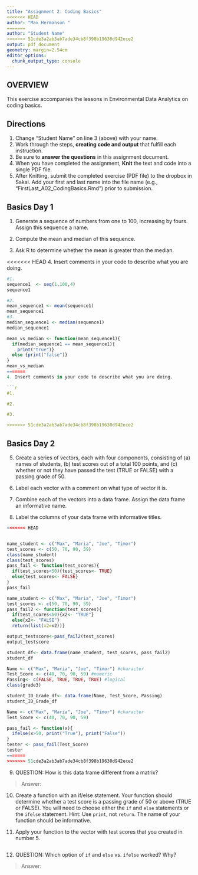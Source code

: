 ```yaml
---
title: "Assignment 2: Coding Basics"
<<<<<<< HEAD
author: "Max Hermanson "
=======
author: "Student Name"
>>>>>>> 51cde3a2ab3ab7ade34cb8f398b19630d942ece2
output: pdf_document
geometry: margin=2.54cm
editor_options: 
  chunk_output_type: console
---
```


## OVERVIEW

This exercise accompanies the lessons in Environmental Data Analytics on coding basics. 

## Directions
1. Change "Student Name" on line 3 (above) with your name.
2. Work through the steps, **creating code and output** that fulfill each instruction.
3. Be sure to **answer the questions** in this assignment document.
4. When you have completed the assignment, **Knit** the text and code into a single PDF file.
5. After Knitting, submit the completed exercise (PDF file) to the dropbox in Sakai. Add your first and last name into the file name (e.g., "FirstLast_A02_CodingBasics.Rmd") prior to submission.



## Basics Day 1

1. Generate a sequence of numbers from one to 100, increasing by fours. Assign this sequence a name. 

2. Compute the mean and median of this sequence. 

3. Ask R to determine whether the mean is greater than the median. 

<<<<<<< HEAD
4. Insert comments in your code to describe what you are doing. 

```r
#1. 
sequence1  <- seq(1,100,4)
sequence1 

#2. 
mean_sequence1 <- mean(sequence1)
mean_sequence1
#3. 
median_sequence1 <- median(sequence1)
median_sequence1

mean_vs_median <- function(mean_sequence1){
  if(median_sequence1 == mean_sequence1){
    print("true")}
  else {print("false")}
}
mean_vs_median
=======
4. Insert comments in your code to describe what you are doing.

```r
#1. 

#2. 

#3. 

>>>>>>> 51cde3a2ab3ab7ade34cb8f398b19630d942ece2
```

## Basics Day 2

5. Create a series of vectors, each with four components, consisting of (a) names of students, (b) test scores out of a total 100 points, and (c) whether or not they have passed the test (TRUE or FALSE) with a passing grade of 50.

6. Label each vector with a comment on what type of vector it is.

7. Combine each of the vectors into a data frame. Assign the data frame an informative name.

8. Label the columns of your data frame with informative titles.

```r

<<<<<<< HEAD


name_student <- c("Max", "Maria", "Joe", "Timor")
test_scores <- c(50, 70, 90, 59)
class(name_student)
class(test_scores)
pass_fail <- function(test_scores){
  if(test_scores<50){test_scores<- TRUE}
  else{test_scores<- FALSE}
}
pass_fail
```

```r


name_student <- c("Max", "Maria", "Joe", "Timor")
test_scores <- c(50, 70, 90, 59)
pass_fail2 <- function(test_scores){
  if(test_scores<50){x2<- "TRUE"}
  else{x2<- "FALSE"}
  return(list(x2=x2))}

output_testscore<-pass_fail2(test_scores)
output_testscore
```

```r

student_df<- data.frame(name_student, test_scores, pass_fail2)
student_df
```


```r
Name <- c("Max", "Maria", "Joe", "Timor") #character
Test_Score <- c(40, 70, 90, 59) #numeric
Passing<- c(FALSE, TRUE, TRUE, TRUE) #logical
class(grade3)

student_ID_Grade_df<- data.frame(Name, Test_Score, Passing)
student_ID_Grade_df

```

```r
Name <- c("Max", "Maria", "Joe", "Timor") #character
Test_Score <- c(40, 70, 90, 59) 

pass_fail <- function(x){
  ifelse(x>50, print("True"), print("False"))
}
tester <- pass_fail(Test_Score)
tester
=======
>>>>>>> 51cde3a2ab3ab7ade34cb8f398b19630d942ece2
```

9. QUESTION: How is this data frame different from a matrix?

> Answer: 

10. Create a function with an if/else statement. Your function should determine whether a test score is a passing grade of 50 or above (TRUE or FALSE). You will need to choose either the `if` and `else` statements or the `ifelse` statement. Hint: Use `print`, not `return`. The name of your function should be informative.

11. Apply your function to the vector with test scores that you created in number 5. 

```r

```

12. QUESTION: Which option of `if` and `else` vs. `ifelse` worked? Why?

> Answer: 
